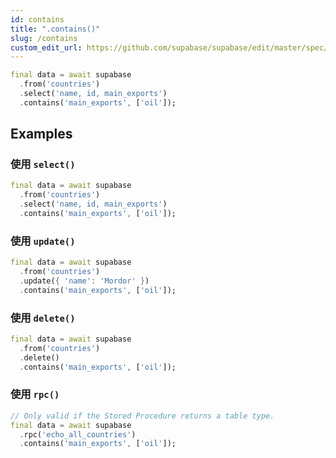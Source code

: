 ```yaml
---
id: contains
title: ".contains()"
slug: /contains
custom_edit_url: https://github.com/supabase/supabase/edit/master/spec/supabase_dart_v1.yml
---
```




```dart
final data = await supabase
  .from('countries')
  .select('name, id, main_exports')
  .contains('main_exports', ['oil']);
```


















## Examples

### 使用 `select()`



```dart
final data = await supabase
  .from('countries')
  .select('name, id, main_exports')
  .contains('main_exports', ['oil']);
```

### 使用 `update()`



```dart
final data = await supabase
  .from('countries')
  .update({ 'name': 'Mordor' })
  .contains('main_exports', ['oil']);
```

### 使用 `delete()`



```dart
final data = await supabase
  .from('countries')
  .delete()
  .contains('main_exports', ['oil']);
```

### 使用 `rpc()`



```dart
// Only valid if the Stored Procedure returns a table type.
final data = await supabase
  .rpc('echo_all_countries')
  .contains('main_exports', ['oil']);
```